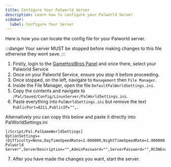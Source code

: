 ```yaml
---
title: Configure Your Palworld Server
description: Learn how to configure your Palworld Server 
sidebar:
  label: Configure Your Server
---
```


Here is how you can locate the config file for your Palworld server.

:::danger
Your server MUST be stopped before making changes to this file otherwise they wont save.
:::

1. Firstly, login to the [GameHostBros Panel](https://panel.gamehostbros.com/) and once there, select your Palworld Service
2. Once on your Palworld Service, ensure you stop it before proceeding.
3. Once stopped, on the left, navigate to `Management` then `File Manager`.
4. Inside the File Manager, open the file `DefaultPalWorldSettings.ini`.
5. Copy the contents and navigate to `/Pal/Saved/Config/LinuxServer/PalWorldSettings.ini`.
6. Paste everything into `PalWorldSettings.ini` but remove the text `PublicPort=8211,PublicIP="",`.

Alternatively you can copy this below and paste it directly into PalWorldSettings.ini

```
[/Script/Pal.PalGameWorldSettings]
OptionSettings=(Difficulty=None,DayTimeSpeedRate=1.000000,NightTimeSpeedRate=1.000000,ExpRate=1.000000,PalCaptureRate=1.000000,PalSpawnNumRate=1.000000,PalDamageRateAttack=1.000000,PalDamageRateDefense=1.000000,PlayerDamageRateAttack=1.000000,PlayerDamageRateDefense=1.000000,PlayerStomachDecreaceRate=1.000000,PlayerStaminaDecreaceRate=1.000000,PlayerAutoHPRegeneRate=1.000000,PlayerAutoHpRegeneRateInSleep=1.000000,PalStomachDecreaceRate=1.000000,PalStaminaDecreaceRate=1.000000,PalAutoHPRegeneRate=1.000000,PalAutoHpRegeneRateInSleep=1.000000,BuildObjectDamageRate=1.000000,BuildObjectDeteriorationDamageRate=1.000000,CollectionDropRate=1.000000,CollectionObjectHpRate=1.000000,CollectionObjectRespawnSpeedRate=1.000000,EnemyDropItemRate=1.000000,DeathPenalty=All,bEnablePlayerToPlayerDamage=False,bEnableFriendlyFire=False,bEnableInvaderEnemy=True,bActiveUNKO=False,bEnableAimAssistPad=True,bEnableAimAssistKeyboard=False,DropItemMaxNum=3000,DropItemMaxNum_UNKO=100,BaseCampMaxNum=128,BaseCampWorkerMaxNum=15,DropItemAliveMaxHours=1.000000,bAutoResetGuildNoOnlinePlayers=False,AutoResetGuildTimeNoOnlinePlayers=72.000000,GuildPlayerMaxNum=20,PalEggDefaultHatchingTime=72.000000,WorkSpeedRate=1.000000,bIsMultiplay=False,bIsPvP=False,bCanPickupOtherGuildDeathPenaltyDrop=False,bEnableNonLoginPenalty=True,bEnableFastTravel=True,bIsStartLocationSelectByMap=True,bExistPlayerAfterLogout=False,bEnableDefenseOtherGuildPlayer=False,CoopPlayerMaxNum=4,ServerPlayerMaxNum=32,ServerName="Default Palworld Server",ServerDescription="",AdminPassword="",ServerPassword="",RCONEnabled=False,RCONPort=25575,Region="",bUseAuth=True,BanListURL="https://api.palworldgame.com/api/banlist.txt")

```

7. After you have made the changes you want, start the server. 
